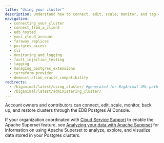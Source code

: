 ```yaml
---
title: "Using your cluster"
description: Understand how to connect, edit, scale, monitor, and tag clusters through EDB Postgres AI Cloud Service.
navigation:
  - connecting_your_cluster
  - connect_from_a_client
  - edb_hosted
  - your_cloud_account
  - faraway_replicas
  - postgres_access
  - cli
  - monitoring_and_logging
  - fault_injection_testing
  - tagging
  - managing_postgres_extensions
  - terraform_provider
  - demonstration_oracle_compatibility
redirects:
  - /biganimal/latest/using_cluster/ #generated for BigAnimal URL path removal branch
  - /biganimal/latest/administering_cluster/
---
```


Account owners and contributors can connect, edit, scale, monitor, back up, and restore clusters through the EDB Postgres AI Console.

If your organization coordinated with [Cloud Service Support](/edb-postgres-ai/cloud-service/support_services/) to enable the Apache Superset feature, see [Analyzing your data with Apache Superset](your_cloud_account/analyze_with_superset/) for information on using Apache Superset to analyze, explore, and visualize data stored in your Postgres clusters.
